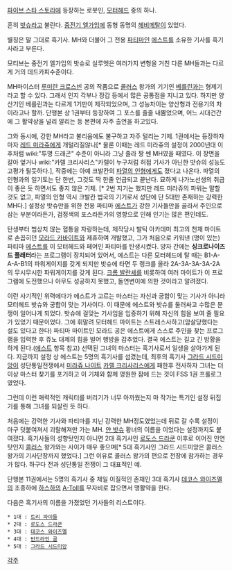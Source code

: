 [[파이브 스타 스토리]]에 등장하는 로봇인, [[모터헤드]] 중의 하나.

흔히 [[밧슈]]라고 불린다. [[중전기 엘가임]]에 동형 동명의 [[헤비메탈]]이 있었다.

별칭은 말 그대로 흑기사. MH와 더불어 그 전용 [[파티마]]인 [[에스트]]를 소유한 기사를 흑기사라고 부른다.

모티브는 중전기 엘가임의 밧슈로 실루엣은 여러가지 변형을 거친 다른 MH들과는 다르게 거의 데드카피수준이다.

MH마이스터 [[루미란 크로스빈]] 공의 작품으로 [[콜러스]] 왕가의 기기인 [[베를린]]과는 형제기라고 할 수 있다. 그래서 인지 각부나 장갑 등에서 많은 공통점을 지니고 있다.
하지만 양산기인 베를린과는 다르게 1기만이 제작되었으며, 그 성능차이는 양산형과 전용기의 차이라고나 할까.
단행본 상 1권부터 등장하여 그 포스를 줄줄 내뿜었으며, 어느 시대건간에 그 활약상을 널리 알리는 등 본편에 자주 출연을 하고있다.

그와 동시에, 강한 MH라고 불리움에도 불구하고 자주 털리는 기체.
1권에서는 등장하자마자 [[레드 미라쥬]]에게 개털리질않나[* 물론 이때는 레드 미라쥬의 설정이 2000년대 이후처럼 wiki:"투명 드래곤" 수준이 아니라 그냥 졸라 짱 쎈 MH였을 때였다. 이 장면을 갈아 엎거나 wiki:"카렐 크리사리스"카렐이 누구처럼 허접 기사가 아닌한 밧슈의 성능도 고평가 될듯하다.], 작중에는 아예 크발칸의 [[파열의 인형]]에게도 졌다고 나온다. 파열의 인형과의 일기토는 단 한번, 그것도 딱 한줄 언급되고 끝난다. 묘하게 나가노선생의 취급이 좋은 듯 하면서도 좋지 않은 기체.
[* 2번 지기는 했지만 레드 미라쥬의 파워는 말할 것도 없고, 파열의 인형 역시 크발칸 법국의 기기로서 성단에 단 5대만 존재하는 강력한 MH다.]  
설정상 밧슈만을 위한 전용 파티마 [[에스트]]가 강한 기사들만을 골라서 주인으로 삼는 부분이라든가, 검정색의 포스라든가의 영향으로 인해 인기는 많은 편인데도.

탄생부터 범상치 않는 혈통을 자랑하는데, 제작당시 발틱 아카데미 최고의 천재 마이트로 손꼽히던 [[모라드 카바이트]]와 제휴하여 개발했고, 그가 처음으로 키워낸 (명이 있는) 파티마 [[에스트]]를 이 모터헤드와 페어인 파티마를 탄생시켰다.
양자 간에는 '''싱크로나이즈드 플래터'''라는 프로그램이 장치되어 있어서, 에스트는 다른 모터헤드에 탈 때는 B1-A-A-A-B1의 파워게이지를 갖게 되지만 밧슈에 타면 두 랭크를 올라 2A-3A-3A-3A-2A의 무시무시한 파워게이지를 갖게 된다.
[[크롬 발란셰]]를 비롯하여 여러 마이트가 이 프로그램에 도전했으나 아무도 성공하지 못했고, 돌연변이에 의한 것이라고 알려졌다.

이런 사기적인 위력에다가 에스트가 고르는 마스터는 자신과 궁합이 맞는 기사가 아니라 모터헤드 밧슈와 궁합이 맞는 기사이다. 이 때문에 에스트와 밧슈를 둘러싸고 수많은 분쟁이 일어나게 되었다. 밧슈에 걸맞는 기사임을 입증하기 위해 자신의 힘을 보여 줄 필요가 있었기 때문이었다. 그에 휘말려 모터헤드 마이트는 스트레스사하고(암살당했다는 설도 있다고 한다) 파티마 마이트인 모라드 공은 에스트에게 스스로 주인을 찾는 프로그램을 입력한 후 쥬노 대제의 힘을 빌어 행방을 감추었다. 결국 에스트는 길고 긴 방황을 하게 된다.([[에스트]] 항목 참고) 선택된 그녀의 마스터는 흑기사로서 일생을 살아가게 된다. 
지금까지 설정 상 에스트는 5명의 흑기사를 섬겼는데, 최후의 흑기사 [[그라드 시드미앙]]이 성단통일전쟁에서 [[미라쥬 나이트]] [[카렐 크리사리스]]에게 패한후 전사하자 그녀는 더 이상 마스터 찾기를 포기하고 이 기체와 함께 영원한 잠에 드는 것이 FSS 1권 프롤로그였었다.

그런데 이런 매력적인 캐릭터를 버리기가 너무 아까웠는지 마 작가는 특기인 설정 뒤집기를 통해 그녀를 되살린 듯 하다.

처음에는 강력한 기사와 파티마를 지닌 강력한 MH정도였었는데 뒤로 갈 수록 설정이 마구 덧붙여져서 괴랄해져만 가는 MH. [[얀 밧슈]] 황녀의 이름을 이었다는 설정까지도 붙여졌다.
흑기사들의 성향탓인지 아니면 2대 흑기사인 [[로도스 드라쿤]] 이후로 이어진 인연 탓인지 [[콜러스]] 왕가와는 사이가 매우 좋으며[* 5대 흑기사인 그라드 시드미앙은 콜러스 왕가의 기사단장까지 했었다.] 그런 이유로 콜러스 왕가의 편으로 전장에 참가하는 경우가 많다. 하구다 전과 성단통일 전쟁이 그 대표적인 예.

단행본 11권에서는 5명의 흑기사 중 제일 이질적인 존재인 3대 흑기사 [[데코스 와이즈멜]]의 조종하에 [[하스하]]의 [[A-Toll]]를 무자비로 잡으면서 맹활약을 한다.

다음은 흑기사의 이름을 가졌었던 기사들의 리스트이다.

 * 1대 : [[트리 파이들]]
 * 2대 : [[로도스 드라쿤]]
 * 3대 : [[데코스 와이즈멜]]
 * 4대 : [[반드라인 골]]
 * 5대 : [[그라드 시드미앙]]

[[각주]]
